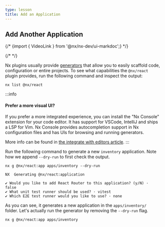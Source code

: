 ```yaml
---
type: lesson
title: Add an Application
---
```


## Add Another Application

{/* {import { VideoLink } from '@nx/nx-dev/ui-markdoc';} */}

{/* <VideoLink link="https://youtu.be/gc4N7kxiA50?t=259"></VideoLink> */}

Nx plugins usually provide [generators](/features/generate-code) that allow you to easily scaffold code, configuration or entire projects. To see what capabilities the `@nx/react` plugin provides, run the following command and inspect the output:

```shell
nx list @nx/react
```

:::info

#### Prefer a more visual UI?

If you prefer a more integrated experience, you can install the "Nx Console" extension for your code editor. It has support for VSCode, IntelliJ and ships a LSP for Vim. Nx Console provides autocompletion support in Nx configuration files and has UIs for browsing and running generators.

More info can be found in [the integrate with editors article](/getting-started/editor-setup).
:::

Run the following command to generate a new `inventory` application. Note how we append `--dry-run` to first check the output.

```shell
nx g @nx/react:app apps/inventory --dry-run
```

```
NX  Generating @nx/react:application

✔ Would you like to add React Router to this application? (y/N) · false
✔ What unit test runner should be used? · vitest
✔ Which E2E test runner would you like to use? · none
```

As you can see, it generates a new application in the `apps/inventory/` folder. Let's actually run the generator by removing the `--dry-run` flag.

```shell
nx g @nx/react:app apps/inventory
```
